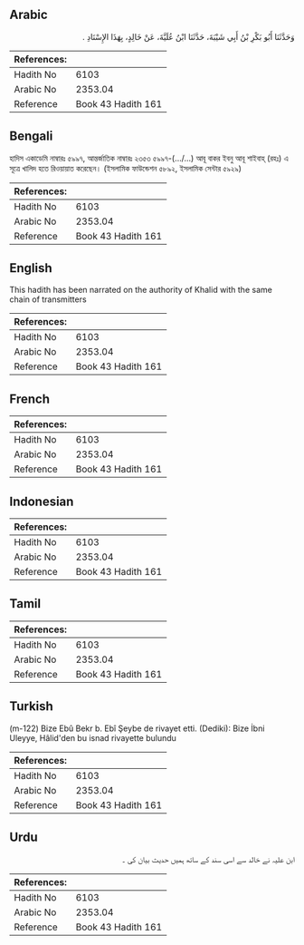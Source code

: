 ## Arabic


<div dir="rtl" lang="ar" style={{fontSize:'larger',backgroundColor:'#f8f9fa',padding:20}}>
وَحَدَّثَنَا أَبُو بَكْرِ بْنُ أَبِي شَيْبَةَ، حَدَّثَنَا ابْنُ عُلَيَّةَ، عَنْ خَالِدٍ، بِهَذَا الإِسْنَادِ ‏.‏
</div>
<div style={{backgroundColor:'#f8f9fa',padding:20, marginBottom: 10}}><table> <thead> <tr> <th>References:</th> <th></th> </tr> </thead> <tbody><tr><td>Hadith No</td><td>6103</td></tr><tr><td>Arabic No</td><td>2353.04</td></tr><tr><td>Reference</td><td>Book 43 Hadith 161</td></tr></tbody></table></div>

## Bengali


<div dir="ltr" lang="bn" style={{fontSize:'larger',backgroundColor:'#f8f9fa',padding:20}}>
হাদিস একাডেমি নাম্বারঃ ৫৯৯৭, আন্তর্জাতিক নাম্বারঃ ২৩৫৩ ৫৯৯৭-(…/...) আবূ বাকর ইবনু আবূ শাইবাহ্ (রহঃ) এ সূত্রে খালিদ হতে রিওয়ায়াত করেছেন। (ইসলামিক ফাউন্ডেশন ৫৮৯২, ইসলামিক সেন্টার ৫৯২৯)
</div>
<div style={{backgroundColor:'#f8f9fa',padding:20, marginBottom: 10}}><table> <thead> <tr> <th>References:</th> <th></th> </tr> </thead> <tbody><tr><td>Hadith No</td><td>6103</td></tr><tr><td>Arabic No</td><td>2353.04</td></tr><tr><td>Reference</td><td>Book 43 Hadith 161</td></tr></tbody></table></div>

## English


<div dir="ltr" lang="en" style={{fontSize:'larger',backgroundColor:'#f8f9fa',padding:20}}>
This hadith has been narrated on the authority of Khalid with the same chain of transmitters
</div>
<div style={{backgroundColor:'#f8f9fa',padding:20, marginBottom: 10}}><table> <thead> <tr> <th>References:</th> <th></th> </tr> </thead> <tbody><tr><td>Hadith No</td><td>6103</td></tr><tr><td>Arabic No</td><td>2353.04</td></tr><tr><td>Reference</td><td>Book 43 Hadith 161</td></tr></tbody></table></div>

## French


<div dir="ltr" lang="fr" style={{fontSize:'larger',backgroundColor:'#f8f9fa',padding:20}}>

</div>
<div style={{backgroundColor:'#f8f9fa',padding:20, marginBottom: 10}}><table> <thead> <tr> <th>References:</th> <th></th> </tr> </thead> <tbody><tr><td>Hadith No</td><td>6103</td></tr><tr><td>Arabic No</td><td>2353.04</td></tr><tr><td>Reference</td><td>Book 43 Hadith 161</td></tr></tbody></table></div>

## Indonesian


<div dir="ltr" lang="id" style={{fontSize:'larger',backgroundColor:'#f8f9fa',padding:20}}>

</div>
<div style={{backgroundColor:'#f8f9fa',padding:20, marginBottom: 10}}><table> <thead> <tr> <th>References:</th> <th></th> </tr> </thead> <tbody><tr><td>Hadith No</td><td>6103</td></tr><tr><td>Arabic No</td><td>2353.04</td></tr><tr><td>Reference</td><td>Book 43 Hadith 161</td></tr></tbody></table></div>

## Tamil


<div dir="ltr" lang="ta" style={{fontSize:'larger',backgroundColor:'#f8f9fa',padding:20}}>

</div>
<div style={{backgroundColor:'#f8f9fa',padding:20, marginBottom: 10}}><table> <thead> <tr> <th>References:</th> <th></th> </tr> </thead> <tbody><tr><td>Hadith No</td><td>6103</td></tr><tr><td>Arabic No</td><td>2353.04</td></tr><tr><td>Reference</td><td>Book 43 Hadith 161</td></tr></tbody></table></div>

## Turkish


<div dir="ltr" lang="tr" style={{fontSize:'larger',backgroundColor:'#f8f9fa',padding:20}}>
(m-122) Bize Ebû Bekr b. Ebî Şeybe de rivayet etti. (Dediki): Bize İbni Uleyye, Hâlid'den bu isnad rivayette bulundu
</div>
<div style={{backgroundColor:'#f8f9fa',padding:20, marginBottom: 10}}><table> <thead> <tr> <th>References:</th> <th></th> </tr> </thead> <tbody><tr><td>Hadith No</td><td>6103</td></tr><tr><td>Arabic No</td><td>2353.04</td></tr><tr><td>Reference</td><td>Book 43 Hadith 161</td></tr></tbody></table></div>

## Urdu


<div dir="rtl" lang="ur" style={{fontSize:'larger',backgroundColor:'#f8f9fa',padding:20}}>
ابن علیہ نے خالد سے اسی سند کے ساتھ ہمیں حدیث بیان کی ۔
</div>
<div style={{backgroundColor:'#f8f9fa',padding:20, marginBottom: 10}}><table> <thead> <tr> <th>References:</th> <th></th> </tr> </thead> <tbody><tr><td>Hadith No</td><td>6103</td></tr><tr><td>Arabic No</td><td>2353.04</td></tr><tr><td>Reference</td><td>Book 43 Hadith 161</td></tr></tbody></table></div>
